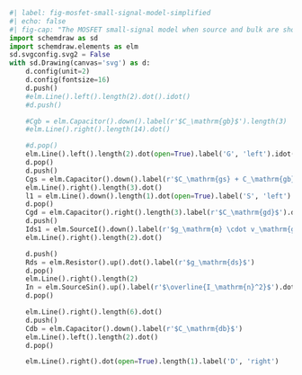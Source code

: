```python
#| label: fig-mosfet-small-signal-model-simplified
#| echo: false
#| fig-cap: "The MOSFET small-signal model when source and bulk are shorted."
import schemdraw as sd
import schemdraw.elements as elm
sd.svgconfig.svg2 = False
with sd.Drawing(canvas='svg') as d:
    d.config(unit=2)
    d.config(fontsize=16)
    d.push()
    #elm.Line().left().length(2).dot().idot()
    #d.push()

    #Cgb = elm.Capacitor().down().label(r'$C_\mathrm{gb}$').length(3)
    #elm.Line().right().length(14).dot()

    #d.pop()
    elm.Line().left().length(2).dot(open=True).label('G', 'left').idot()
    d.pop()
    d.push()
    Cgs = elm.Capacitor().down().label(r'$C_\mathrm{gs} + C_\mathrm{gb}$')
    elm.Line().right().length(3).dot()
    l1 = elm.Line().down().length(1).dot(open=True).label('S', 'left')
    d.pop()
    Cgd = elm.Capacitor().right().length(3).label(r'$C_\mathrm{gd}$').dot()
    d.push()
    Ids1 = elm.SourceI().down().label(r'$g_\mathrm{m} \cdot v_\mathrm{gs}$')
    elm.Line().right().length(2).dot()

    d.push()
    Rds = elm.Resistor().up().dot().label(r'$g_\mathrm{ds}$')
    d.pop()
    elm.Line().right().length(2)
    In = elm.SourceSin().up().label(r'$\overline{I_\mathrm{n}^2}$').dot()
    d.pop()

    elm.Line().right().length(6).dot()
    d.push()
    Cdb = elm.Capacitor().down().label(r'$C_\mathrm{db}$')
    elm.Line().left().length(2).dot()
    d.pop()

    elm.Line().right().dot(open=True).length(1).label('D', 'right')
```